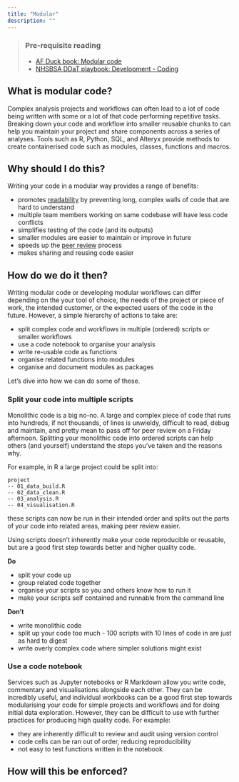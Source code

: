 ```yaml
---
title: "Modular"
description: ""
---
```


> ### Pre-requisite reading
>
> * [AF Duck book: Modular code][duck-book]
> * [NHSBSA DDaT playbook: Development - Coding][ddat-playbook]

## What is modular code?
Complex analysis projects and workflows can often lead to a lot of code being written with some or a lot of that code performing repetitive tasks. 
Breaking down your code and workflow into smaller reusable chunks to can help you maintain your project and share components across a series of analyses. 
Tools such as R, Python, SQL, and Alteryx provide methods to create containerised code such as modules, classes, functions and macros.

## Why should I do this?
Writing your code in a modular way provides a range of benefits:

* promotes [readability][readable-code] by preventing long, complex walls of code that are hard to understand
* multiple team members working on same codebase will have less code conflicts
* simplifies testing of the code (and its outputs)
* smaller modules are easier to maintain or improve in future
* speeds up the [peer review][peer-review] process 
* makes sharing and reusing code easier

## How do we do it then?
Writing modular code or developing modular workflows can differ depending on the your tool of choice, the needs of the project or piece of work, the intended customer, or the expected users of the code in the future. 
However, a simple hierarchy of actions to take are:

* split complex code and workflows in multiple (ordered) scripts or smaller workflows
* use a code notebook to organise your analysis
* write re-usable code as functions
* organise related functions into modules
* organise and document modules as packages

Let's dive into how we can do some of these.

### Split your code into multiple scripts
Monolithic code is a big no-no. A large and complex piece of code that runs into hundreds, if not thousands, of lines is unwieldy, difficult to read, debug and maintain, and pretty mean to pass off for peer review on a Friday afternoon. 
Splitting your monolithic code into ordered scripts can help others (and yourself) understand the steps you've taken and the reasons why.

<!-- DRAFT NOTE: intention here is to provide examples for the various tools that teams use e.g. R, Python, SQL, Alteryx, VBA (also need to be conscious of future data platform) -->

For example, in R a large project could be split into:

```
project
-- 01_data_build.R
-- 02_data_clean.R
-- 03_analysis.R
-- 04_visualisation.R
```

these scripts can now be run in their intended order and splits out the parts of your code into related areas, making peer review easier.

Using scripts doesn't inherently make your code reproducible or reusable, but are a good first step towards better and higher quality code.

**Do**

* split your code up
* group related code together
* organise your scripts so you and others know how to run it
* make your scripts self contained and runnable from the command line

**Don't**

* write monolithic code
* split up your code too much - 100 scripts with 10 lines of code in are just as hard to digest
* write overly complex code where simpler solutions might exist

### Use a code notebook
Services such as Jupyter notebooks or R Markdown allow you write code, commentary and visualisations alongside each other. 
They can be incredibly useful, and individual workbooks can be a good first step towards modularising your code for simple projects and workflows and for doing initial data exploration. 
However, they can be difficult to use with further practices for producing high quality code. For example:

* they are inherently difficult to review and audit using version control
* code cells can be ran out of order, reducing reproducibility
* not easy to test functions written in the notebook

## How will this be enforced?

[duck-book]: https://best-practice-and-impact.github.io/qa-of-code-guidance/modular_code.html
[ddat-playbook]: https://nhsbsa.github.io/nhsbsa-digital-playbook/development/coding/
[readable-code]: /guidance/01-reproducible/pages/02-readable.qmd
[peer-review]: /guidance/02-quality-assured/pages/06-peer-reviewed.qmd
[version-control]:  /guidance/01-reproducible/pages/04-version-controlled.qmd
[testing]: /guidance/02-quality-assured/pages/05-tested.qmd